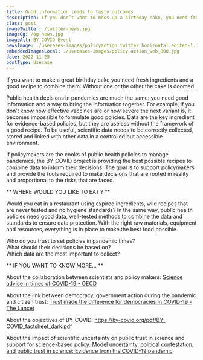 ```yaml
---
title: Good information leads to tasty outcomes
description: If you don’t want to mess up a birthday cake, you need fresh ingredients and a good recipe to combine them. Without one or the other, the cake is doomed.
class: post
imageTwitter: /twitter-news.jpg
imageOg: /og-news.jpg
imageAlt: BY-COVID Event
newsImage: ./usecases-images/policyaction_twitter_horizontal_edited-1.jpg
embeddedImagesLocal: ./usecases-images/policy action_web_800.jpg
date: 2022-11-25
postType: Usecase
---
```


If you want to make a great birthday cake you need fresh ingredients and a good recipe to combine them. Without one or the other the cake is doomed. 

Public health decisions in pandemics are much the same: you need good information and a way to bring the information together. For example, if you don’t know how effective vaccines are or how severe the next variant is, it becomes impossible to formulate good policies. Data are the key ingredient for evidence-based policies, but they are useless without the framework of a good recipe. To be useful, scientific data needs to be correctly collected, stored and linked with other data in a controlled but accessible environment. 

If policymakers are the cooks of public health policies to manage pandemics, the BY-COVID project is providing the best possible recipes to combine data to inform their decisions. The goal is to support policymakers and provide the tools required to make decisions that are rooted in reality and proportional to the risks that are faced.

** WHERE WOULD YOU LIKE TO EAT ? **

Would you eat in a restaurant using expired ingredients, wild recipes that are never tested and no hygiene standards? In the same way, public health policies need good data, well-tested methods to combine the data and standards to ensure data protection. With the right raw materials, equipment and resources, everything is in place to make the best food possible.

Who do you trust to set policies in pandemic times? <br />
What should their decisions be based on? <br />
Which data are the most important to collect? <br />


** IF YOU WANT TO KNOW MORE… **

About the collaboration between scientists and policy makers: [Science advice in times of COVID-19 - OECD](https://www.oecd.org/sti/science-technology-innovation-outlook/Science-advice-COVID/)

About the link between democracy, government action during the pandemic and citizen trust: [Trust made the difference for democracies in COVID-19 - The Lancet](https://www.thelancet.com/journals/lancet/article/PIIS0140-6736(22)01532-X/fulltext)

About the objectives of BY-COVID: https://by-covid.org/pdf/BY-COVID_factsheet_dark.pdf

About the impact of scientific uncertainty on public trust in science and support for science-based policy: [Model uncertainty, political contestation, and public trust in science: Evidence from the COVID-19 pandemic](https://www.science.org/doi/full/10.1126/sciadv.abd4563)
